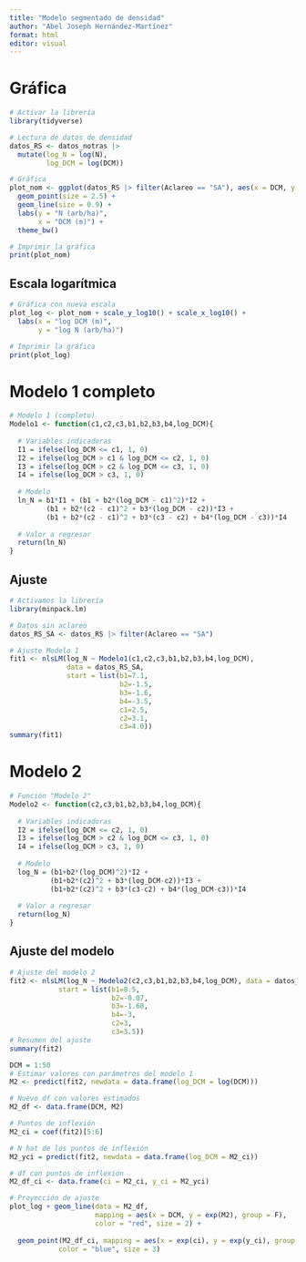 ```yaml
---
title: "Modelo segmentado de densidad"
author: "Abel Joseph Hernández-Martínez"
format: html
editor: visual
---
```


# Gráfica

```r
# Activar la librería
library(tidyverse)

# Lectura de datos de densidad
datos_RS <- datos_notras |> 
  mutate(log_N = log(N),
         log_DCM = log(DCM)) 

# Gráfica
plot_nom <- ggplot(datos_RS |> filter(Aclareo == "SA"), aes(x = DCM, y = N, group = parcela)) +
  geom_point(size = 2.5) +
  geom_line(size = 0.9) +
  labs(y = "N (arb/ha)",
       x = "DCM (m)") +
  theme_bw()

# Imprimir la gráfica  
print(plot_nom)
```

## Escala logarítmica

```r
# Gráfica con nueva escala
plot_log <- plot_nom + scale_y_log10() + scale_x_log10() +
  labs(x = "log DCM (m)",
       y = "log N (arb/ha)")

# Imprimir la gráfica
print(plot_log)
```

# Modelo 1 completo

```r
# Modelo 1 (completo)
Modelo1 <- function(c1,c2,c3,b1,b2,b3,b4,log_DCM){
  
  # Variables indicadoras
  I1 = ifelse(log_DCM <= c1, 1, 0)
  I2 = ifelse(log_DCM > c1 & log_DCM <= c2, 1, 0)
  I3 = ifelse(log_DCM > c2 & log_DCM <= c3, 1, 0)
  I4 = ifelse(log_DCM > c3, 1, 0)
  
  # Modelo
  ln_N = b1*I1 + (b1 + b2*(log_DCM - c1)^2)*I2 +
         (b1 + b2*(c2 - c1)^2 + b3*(log_DCM - c2))*I3 +
         (b1 + b2*(c2 - c1)^2 + b3*(c3 - c2) + b4*(log_DCM - c3))*I4
  
  # Valor a regresar
  return(ln_N)
}
```

## Ajuste

```r
# Activamos la librería
library(minpack.lm)

# Datos sin aclareo
datos_RS_SA <- datos_RS |> filter(Aclareo == "SA")

# Ajuste Modelo 1
fit1 <- nlsLM(log_N ~ Modelo1(c1,c2,c3,b1,b2,b3,b4,log_DCM),
              data = datos_RS_SA,
              start = list(b1=7.1,
                           b2=-1.5,
                           b3=-1.6,
                           b4=-3.5,
                           c1=2.5,
                           c2=3.1,
                           c3=4.0))
summary(fit1)
```

# Modelo 2

```r
# Función "Modelo 2"
Modelo2 <- function(c2,c3,b1,b2,b3,b4,log_DCM){
  
  # Variables indicadoras
  I2 = ifelse(log_DCM <= c2, 1, 0)
  I3 = ifelse(log_DCM > c2 & log_DCM <= c3, 1, 0)
  I4 = ifelse(log_DCM > c3, 1, 0)
  
  # Modelo
  log_N = (b1+b2*(log_DCM)^2)*I2 +
          (b1+b2*(c2)^2 + b3*(log_DCM-c2))*I3 +
          (b1+b2*(c2)^2 + b3*(c3-c2) + b4*(log_DCM-c3))*I4
  
  # Valor a regresar
  return(log_N)
}
```

## Ajuste del modelo

```r
# Ajuste del modelo 2
fit2 <- nlsLM(log_N ~ Modelo2(c2,c3,b1,b2,b3,b4,log_DCM), data = datos_RS_SA,
            start = list(b1=8.5,
                         b2=-0.07,
                         b3=-1.68,
                         b4=-3,
                         c2=3,
                         c3=3.5))
# Resumen del ajuste
summary(fit2)
```

```r
DCM = 1:50
# Estimar valores con parámetros del modelo 1
M2 <- predict(fit2, newdata = data.frame(log_DCM = log(DCM)))

# Nuevo df con valores estimados
M2_df <- data.frame(DCM, M2)

# Puntos de inflexión
M2_ci = coef(fit2)[5:6]

# N hat de los puntos de inflexión
M2_yci = predict(fit2, newdata = data.frame(log_DCM = M2_ci))

# df con puntos de inflexión
M2_df_ci <- data.frame(ci = M2_ci, y_ci = M2_yci)

# Proyección de ajuste
plot_log + geom_line(data = M2_df,
                     mapping = aes(x = DCM, y = exp(M2), group = F),
                     color = "red", size = 2) +
  
  geom_point(M2_df_ci, mapping = aes(x = exp(ci), y = exp(y_ci), group = F),
            color = "blue", size = 3)
```
